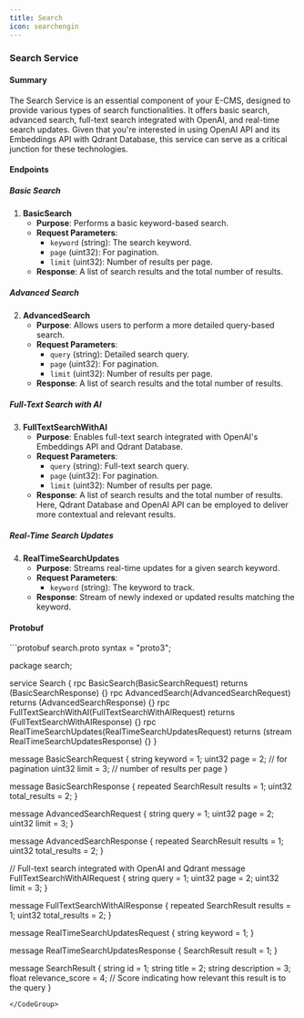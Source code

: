```yaml
---
title: Search
icon: searchengin
---
```

### Search Service

#### Summary

The Search Service is an essential component of your E-CMS, designed to provide various types of search functionalities. It offers basic search, advanced search, full-text search integrated with OpenAI, and real-time search updates. Given that you're interested in using OpenAI API and its Embeddings API with Qdrant Database, this service can serve as a critical junction for these technologies.

#### Endpoints

##### Basic Search

1. **BasicSearch**
    - **Purpose**: Performs a basic keyword-based search.
    - **Request Parameters**:
        - `keyword` (string): The search keyword.
        - `page` (uint32): For pagination.
        - `limit` (uint32): Number of results per page.
    - **Response**: A list of search results and the total number of results.

##### Advanced Search

2. **AdvancedSearch**
    - **Purpose**: Allows users to perform a more detailed query-based search.
    - **Request Parameters**:
        - `query` (string): Detailed search query.
        - `page` (uint32): For pagination.
        - `limit` (uint32): Number of results per page.
    - **Response**: A list of search results and the total number of results.

##### Full-Text Search with AI

3. **FullTextSearchWithAI**
    - **Purpose**: Enables full-text search integrated with OpenAI's Embeddings API and Qdrant Database.
    - **Request Parameters**:
        - `query` (string): Full-text search query.
        - `page` (uint32): For pagination.
        - `limit` (uint32): Number of results per page.
    - **Response**: A list of search results and the total number of results. Here, Qdrant Database and OpenAI API can be employed to deliver more contextual and relevant results.

##### Real-Time Search Updates

4. **RealTimeSearchUpdates**
    - **Purpose**: Streams real-time updates for a given search keyword.
    - **Request Parameters**:
        - `keyword` (string): The keyword to track.
    - **Response**: Stream of newly indexed or updated results matching the keyword.

#### Protobuf

<CodeGroup>
```protobuf  search.proto
syntax = "proto3";

package search;

service Search {
  rpc BasicSearch(BasicSearchRequest) returns (BasicSearchResponse) {}
  rpc AdvancedSearch(AdvancedSearchRequest) returns (AdvancedSearchResponse) {}
  rpc FullTextSearchWithAI(FullTextSearchWithAIRequest) returns (FullTextSearchWithAIResponse) {}
  rpc RealTimeSearchUpdates(RealTimeSearchUpdatesRequest) returns (stream RealTimeSearchUpdatesResponse) {}
}

message BasicSearchRequest {
  string keyword = 1;
  uint32 page = 2; // for pagination
  uint32 limit = 3; // number of results per page
}

message BasicSearchResponse {
  repeated SearchResult results = 1;
  uint32 total_results = 2;
}

message AdvancedSearchRequest {
  string query = 1;
  uint32 page = 2;
  uint32 limit = 3;
}

message AdvancedSearchResponse {
  repeated SearchResult results = 1;
  uint32 total_results = 2;
}

// Full-text search integrated with OpenAI and Qdrant
message FullTextSearchWithAIRequest {
  string query = 1;
  uint32 page = 2;
  uint32 limit = 3;
}

message FullTextSearchWithAIResponse {
  repeated SearchResult results = 1;
  uint32 total_results = 2;
}

message RealTimeSearchUpdatesRequest {
  string keyword = 1;
}

message RealTimeSearchUpdatesResponse {
  SearchResult result = 1;
}

message SearchResult {
  string id = 1;
  string title = 2;
  string description = 3;
  float relevance_score = 4; // Score indicating how relevant this result is to the query
}
```
</CodeGroup>